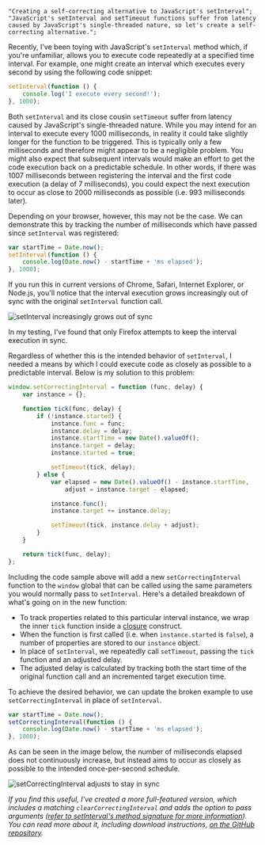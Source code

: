 	"Creating a self-correcting alternative to JavaScript's setInterval";
	"JavaScript's setInterval and setTimeout functions suffer from latency caused by JavaScript's single-threaded nature, so let's create a self-correcting alternative.";

Recently, I've been toying with JavaScript's `setInterval` method which, if you're unfamiliar, allows you to execute code repeatedly at a specified time interval. For example, one might create an interval which executes every second by using the following code snippet:

```js
setInterval(function () {
	console.log('I execute every second!');
}, 1000);
```

Both `setInterval` and its close cousin `setTimeout` suffer from latency caused by JavaScript's single-threaded nature. While you may intend for an interval to execute every 1000 milliseconds, in reality it could take slightly longer for the function to be triggered. This is typically only a few milliseconds and therefore might appear to be a negligible problem. You might also expect that subsequent intervals would make an effort to get the code execution back on a predictable schedule. In other words, if there was 1007 milliseconds between registering the interval and the first code execution (a delay of 7 milliseconds), you could expect the next execution to occur as close to 2000 milliseconds as possible (i.e. 993 milliseconds later).

Depending on your browser, however, this may not be the case. We can demonstrate this by tracking the number of milliseconds which have passed since `setInterval` was registered:

```js
var startTime = Date.now();
setInterval(function () {
	console.log(Date.now() - startTime + 'ms elapsed');
}, 1000);
```

If you run this in current versions of Chrome, Safari, Internet Explorer, or Node.js, you'll notice that the interval execution grows increasingly out of sync with the original `setInterval` function call.

![setInterval increasingly grows out of sync](https://andrewmduthie.files.wordpress.com/2015/08/setinterval.png?w=1000)

In my testing, I've found that only Firefox attempts to keep the interval execution in sync.

Regardless of whether this is the intended behavior of `setInterval`, I needed a means by which I could execute code as closely as possible to a predictable interval. Below is my solution to this problem:

```js
window.setCorrectingInterval = function (func, delay) {
	var instance = {};

	function tick(func, delay) {
		if (!instance.started) {
			instance.func = func;
			instance.delay = delay;
			instance.startTime = new Date().valueOf();
			instance.target = delay;
			instance.started = true;

			setTimeout(tick, delay);
		} else {
			var elapsed = new Date().valueOf() - instance.startTime,
				adjust = instance.target - elapsed;

			instance.func();
			instance.target += instance.delay;

			setTimeout(tick, instance.delay + adjust);
		}
	}

	return tick(func, delay);
};
```

Including the code sample above will add a new `setCorrectingInterval` function to the `window` global that can be called using the same parameters you would normally pass to `setInterval`. Here's a detailed breakdown of what's going on in the new function:

- To track properties related to this particular interval instance, we wrap the inner `tick` function inside a [closure](https://developer.mozilla.org/en-US/docs/Web/JavaScript/Guide/Closures) construct.
- When the function is first called (i.e. when `instance.started` is `false`), a number of properties are stored to our `instance` object.
- In place of `setInterval`, we repeatedly call `setTimeout`, passing the `tick` function and an adjusted delay.
- The adjusted delay is calculated by tracking both the start time of the original function call and an incremented target execution time.

To achieve the desired behavior, we can update the broken example to use `setCorrectingInterval` in place of `setInterval`.

```js
var startTime = Date.now();
setCorrectingInterval(function () {
	console.log(Date.now() - startTime + 'ms elapsed');
}, 1000);
```

As can be seen in the image below, the number of milliseconds elapsed does not continuously increase, but instead aims to occur as closely as possible to the intended once-per-second schedule.

![setCorrectingInterval adjusts to stay in sync](https://andrewmduthie.files.wordpress.com/2015/08/setcorrectinginterval.png?w=1000)

_If you find this useful, I've created a more full-featured version, which includes a matching `clearCorrectingInterval` and adds the option to pass arguments ([refer to setInterval's method signature for more information](https://developer.mozilla.org/en-US/docs/Web/API/window.setInterval)). You can read more about it, including download instructions, [on the GitHub repository](https://github.com/aduth/correctingInterval)._
